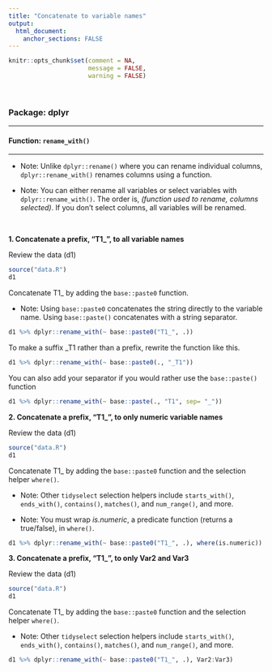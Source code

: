```yaml
---
title: "Concatenate to variable names"
output: 
  html_document:
    anchor_sections: FALSE
---
```


```r
knitr::opts_chunk$set(comment = NA,
                      message = FALSE,
                      warning = FALSE)
```

<br>

### Package: dplyr

---

#### Function: `rename_with()`

---

* Note: Unlike `dplyr::rename()` where you can rename individual columns, `dplyr::rename_with()` renames columns using a function.

* Note: You can either rename all variables or select variables with `dplyr::rename_with()`. The order is, *(function used to rename, columns selected)*. If you don't select columns, all variables will be renamed.

<br>

**1\. Concatenate a prefix, "T1_", to all variable names**

Review the data (d1)

```r

source("data.R")
d1

```

Concatenate T1_ by adding the `base::paste0` function.

* Note: Using `base::paste0` concatenates the string directly to the variable name. Using `base::paste()` concatenates with a string separator.

```r

d1 %>% dplyr::rename_with(~ base::paste0("T1_", .))

```

To make a suffix _T1 rather than a prefix, rewrite the function like this.

```r

d1 %>% dplyr::rename_with(~ base::paste0(., "_T1"))

```

You can also add your separator if you would rather use the `base::paste()` function

```r

d1 %>% dplyr::rename_with(~ base::paste(., "T1", sep= "_"))

```


**2\. Concatenate a prefix, "T1_", to only numeric variable names**

Review the data (d1)

```r

source("data.R")
d1

```

Concatenate T1_ by adding the `base::paste0` function and the selection helper `where()`. 

* Note: Other `tidyselect` selection helpers include `starts_with()`, `ends_with()`, `contains()`, `matches()`, and `num_range()`, and more.

* Note: You must wrap *is.numeric*, a predicate function (returns a true/false), in `where()`.

```r

d1 %>% dplyr::rename_with(~ base::paste0("T1_", .), where(is.numeric))

```

**3\. Concatenate a prefix, "T1_", to only Var2 and Var3**

Review the data (d1)

```r

source("data.R")
d1

```

Concatenate T1_ by adding the `base::paste0` function and the selection helper `where()`.

* Note: Other `tidyselect` selection helpers include `starts_with()`, `ends_with()`, `contains()`, `matches()`, and `num_range()`, and more.

```r

d1 %>% dplyr::rename_with(~ base::paste0("T1_", .), Var2:Var3)

```

